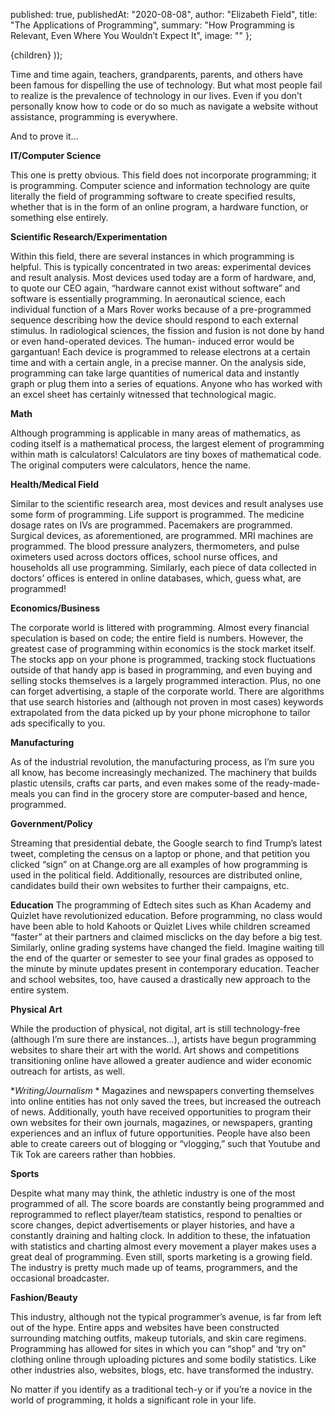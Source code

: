 
  published: true,
  publishedAt: "2020-08-08",
  author: "Elizabeth Field",
  title: "The Applications of Programming",
  summary:  "How Programming is Relevant, Even Where You Wouldn’t Expect It",
  image: ""
};

  <BlogPost path={router.pathname} meta={meta}>
    {children}
  </BlogPost>
));


Time and time again, teachers, grandparents, parents, and others have been famous for dispelling the use of technology. But what most people fail to realize is the prevalence of technology in our lives. Even if you don’t personally know how to code or do so much as navigate a website without assistance, programming is everywhere. 

And to prove it...

**IT/Computer Science**

This one is pretty obvious. This field does not incorporate programming; it is programming. Computer science and information technology are quite literally the field of programming software to create specified results, whether that is in the form of an online program, a hardware function, or something else entirely. 

**Scientific Research/Experimentation**

Within this field, there are several instances in which programming is helpful. This is typically concentrated in two areas: experimental devices and result analysis. Most devices used today are a form of hardware, and, to quote our CEO again, “hardware cannot exist without software” and software is essentially programming. In aeronautical science, each individual function of a Mars Rover works because of a pre-programmed sequence describing how the device should respond to each external stimulus. In radiological sciences, the fission and fusion is not done by hand or even hand-operated devices. The human- induced error would be gargantuan! Each device is programmed to release electrons at a certain time and with a certain angle, in a precise manner. On the analysis side, programming can take large quantities of numerical data and instantly graph or plug them into a series of equations. Anyone who has worked with an excel sheet has certainly witnessed that technological magic. 

**Math**

Although programming is applicable in many areas of mathematics, as coding itself is a mathematical process, the largest element of programming within math is calculators! Calculators are tiny boxes of mathematical code. The original computers were calculators, hence the name.  

**Health/Medical Field**

Similar to the scientific research area, most devices and result analyses use some form of programming. Life support is programmed. The medicine dosage rates on IVs are programmed. Pacemakers are programmed. Surgical devices, as aforementioned, are programmed. MRI machines are programmed. The blood pressure analyzers, thermometers, and pulse oximeters used across doctors offices, school nurse offices, and households all use programming. Similarly, each piece of data collected in doctors’ offices is entered in online databases, which, guess what, are programmed!

**Economics/Business**

The corporate world is littered with programming. Almost every financial speculation is based on code; the entire field is numbers. However, the greatest case of programming within economics is the stock market itself. The stocks app on your phone is programmed, tracking stock fluctuations outside of that handy app is based in programming, and even buying and selling stocks themselves is a largely programmed interaction. Plus, no one can forget advertising, a staple of the corporate world. There are algorithms that use search histories and (although not proven in most cases) keywords extrapolated from the data picked up by your phone microphone to tailor ads specifically to you. 

**Manufacturing**

As of the industrial revolution, the manufacturing process, as I’m sure you all know, has become increasingly mechanized. The machinery that builds plastic utensils, crafts car parts, and even makes some of the ready-made-meals you can find in the grocery store are computer-based and hence, programmed. 

**Government/Policy**

Streaming that presidential debate, the Google search to find Trump’s latest tweet, completing the census on a laptop or phone, and that petition you clicked “sign” on at Change.org are all examples of how programming is used in the political field. Additionally, resources are distributed online, candidates build their own websites to further their campaigns, etc. 

**Education**
The programming of Edtech sites such as Khan Academy and Quizlet have revolutionized education. Before programming, no class would have been able to hold Kahoots or Quizlet Lives while children screamed “faster” at their partners and claimed misclicks on the day before a big test. Similarly, online grading systems have changed the field. Imagine waiting till the end of the quarter or semester to see your final grades as opposed to the minute by minute updates present in contemporary education. Teacher and school websites, too, have caused a drastically new approach to the entire system. 

**Physical Art**

While the production of physical, not digital, art is still technology-free (although I’m sure there are instances…), artists have begun programming websites to share their art with the world. Art shows and competitions transitioning online have allowed a greater audience and wider economic outreach for artists, as well. 

**Writing/Journalism*
*
Magazines and newspapers converting themselves into online entities has not only saved the trees, but increased the outreach of news. Additionally, youth have received opportunities to program their own websites for their own journals, magazines, or newspapers, granting experiences and an influx of future opportunities. People have also been able to create careers out of blogging or “vlogging,” such that Youtube and Tik Tok are careers rather than hobbies. 

**Sports**

Despite what many may think, the athletic industry is one of the most programmed of all. The score boards are constantly being programmed and reprogrammed to reflect player/team statistics, respond to penalties or score changes, depict advertisements or player histories, and have a constantly draining and halting clock. In addition to these, the infatuation with statistics and charting almost every movement a player makes uses a great deal of programming. Even still, sports marketing is a growing field. The industry is pretty much made up of teams, programmers, and the occasional broadcaster. 

**Fashion/Beauty**

This industry, although not the typical programmer’s avenue, is far from left out of the hype. Entire apps and websites have been constructed surrounding matching outfits, makeup tutorials, and skin care regimens. Programming has allowed for sites in which you can “shop” and ‘try on” clothing online through uploading pictures and some bodily statistics. Like other industries also, websites, blogs, etc. have transformed the industry. 

No matter if you identify as a traditional tech-y or if you’re a novice in the world of programming, it holds a significant role in your life. 
